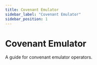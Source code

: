 ```yaml
---
title: Covenant Emulator
sidebar_label: "Covenant Emulator"
sidebar_position: 1
---
```


# Covenant Emulator

A guide for convenant emulator operators.



<RemoteMD
  rawUrl={rawUrl}
  hideRelease={true}
/>
